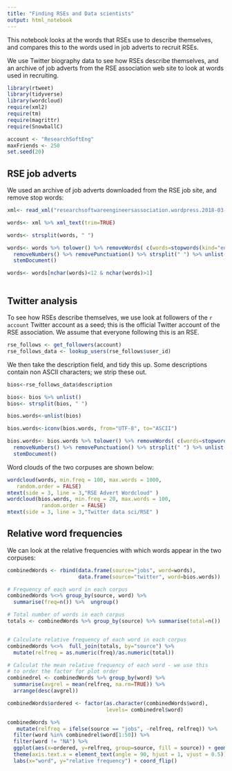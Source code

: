 ```yaml
---
title: "Finding RSEs and Data scientists"
output: html_notebook
---
```



This notebook looks at the words that RSEs use to describe themselves, and compares this to the words used in job adverts to recruit RSEs.

We use Twitter biography data to see how RSEs describe themselves, and an archive of job adverts from the RSE association web site to look at words used in recruiting.


```r

library(rtweet)
library(tidyverse)
library(wordcloud)
require(xml2)
require(tm)
require(magrittr)
require(SnowballC)

account <- "ResearchSoftEng"
maxFriends <- 250
set.seed(20)
```


## RSE job adverts

We used an archive of job adverts downloaded from the RSE job site, and remove stop words:

```r

xml<- read_xml("researchsoftwareengineersassociation.wordpress.2018-03-19.xml")

words<- xml %>% xml_text(trim=TRUE)

words<- strsplit(words, " ") 

words<- words %>% tolower() %>% removeWords( c(words=stopwords(kind="en"),"will")) %>%
  removeNumbers() %>% removePunctuation() %>% strsplit(" ") %>% unlist() %>%
  stemDocument()

words<- words[nchar(words)<12 & nchar(words)>1]



```

## Twitter analysis

To see how RSEs describe themselves, we use look at followers of the `r account` Twitter account as a seed; this is the official Twitter account of the RSE association.  We assume that everyone following this is an RSE.

```r

rse_follows <- get_followers(account)
rse_follows_data <- lookup_users(rse_follows$user_id)
```


We then take the description field, and tidy this up.  Some descriptions contain non ASCII characters; we strip these out.


```r

bios<-rse_follows_data$description

bios<- bios %>% unlist()
bios<- strsplit(bios, " ")

bios.words<-unlist(bios)

bios.words<-iconv(bios.words, from="UTF-8", to="ASCII")

bios.words<- bios.words %>% tolower() %>% removeWords( c(words=stopwords(kind="en"),"will")) %>%
  removeNumbers() %>% removePunctuation() %>% strsplit(" ") %>% unlist() %>%
  stemDocument()


```

Word clouds of the two corpuses are shown below:

```r

wordcloud(words, min.freq = 100, max.words = 1000,
   random.order = FALSE)
mtext(side = 3, line = 3,"RSE Advert Wordcloud" )
wordcloud(bios.words, min.freq = 20, max.words = 100,
           random.order = FALSE)
mtext(side = 3, line = 3,"Twitter data sci/RSE" )

```


## Relative word frequencies

We can look at the relative frequencies with which words appear in the two corpuses:



```r


combinedWords <- rbind(data.frame(source="jobs", word=words),
                       data.frame(source="twitter", word=bios.words))

# Frequency of each word in each corpus
combinedWords %<>% group_by(source, word) %>% 
  summarise(freq=n()) %>%  ungroup() 

# Total number of words in each corpus
totals <- combinedWords %>% group_by(source) %>% summarise(total=n())


# Calculate relative frequency of each word in each corpus
combinedWords %<>%  full_join(totals, by="source") %>% 
  mutate(relfreq = as.numeric(freq)/as.numeric(total))

# Calculat the mean relative frequency of each word - we use this
# to order the factor for plot order
combinedrel <- combinedWords %>% group_by(word) %>% 
  summarise(avgrel = mean(relfreq, na.rm=TRUE)) %>% 
  arrange(desc(avgrel))

combinedWords$ordered <- factor(as.character(combinedWords$word), 
                                levels= combinedrel$word)

combinedWords %>% 
   mutate(relfreq = ifelse(source == "jobs", -relfreq, relfreq)) %>% 
  filter(word %in% combinedrel$word[1:50]) %>% 
  filter(word != "NA") %>% 
  ggplot(aes(x=ordered, y=relfreq, group=source, fill = source)) + geom_col() +
  theme(axis.text.x = element_text(angle = 90, hjust = 1, vjust = 0.5)) +
  labs(x="word", y="relative frequency") + coord_flip()




```
